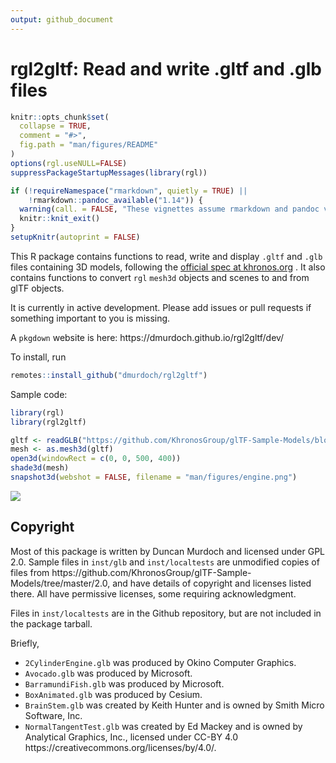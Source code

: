 ```yaml
---
output: github_document
---
```


<!-- README.md is generated from README.Rmd. Please edit that file -->

rgl2gltf:   Read and write .gltf and .glb files
=======================================================

```r
knitr::opts_chunk$set(
  collapse = TRUE,
  comment = "#>",
  fig.path = "man/figures/README"
)
options(rgl.useNULL=FALSE)
suppressPackageStartupMessages(library(rgl))

if (!requireNamespace("rmarkdown", quietly = TRUE) ||
    !rmarkdown::pandoc_available("1.14")) {
  warning(call. = FALSE, "These vignettes assume rmarkdown and pandoc version 1.14.  These were not found. Older versions will not work.")
  knitr::knit_exit()
}
setupKnitr(autoprint = FALSE)
```

This R package contains functions to read, write and display
`.gltf` and `.glb` files containing 3D models, following the
[official spec at khronos.org](https://www.khronos.org/registry/glTF/specs/2.0/glTF-2.0.html) .  It also contains functions to convert
`rgl` `mesh3d` objects and scenes to and from glTF objects.

It is currently in active development.  Please add issues or pull requests if something 
important to you is missing.

A `pkgdown` website is here:  https://dmurdoch.github.io/rgl2gltf/dev/

To install, run

```r
remotes::install_github("dmurdoch/rgl2gltf")
```

Sample code:

```r
library(rgl)
library(rgl2gltf)

gltf <- readGLB("https://github.com/KhronosGroup/glTF-Sample-Models/blob/master/2.0/2CylinderEngine/glTF-Binary/2CylinderEngine.glb?raw=true")
mesh <- as.mesh3d(gltf)
open3d(windowRect = c(0, 0, 500, 400))
shade3d(mesh)
snapshot3d(webshot = FALSE, filename = "man/figures/engine.png")
```

![](man/figures/engine.png)

Copyright
---------

Most of this package is written by Duncan Murdoch and licensed
under GPL 2.0.  Sample files in `inst/glb` and `inst/localtests` 
are unmodified copies of files from https://github.com/KhronosGroup/glTF-Sample-Models/tree/master/2.0, 
and have details of copyright and licenses listed there. All 
have permissive licenses, some requiring acknowledgment. 

Files in `inst/localtests` are in the Github repository, but
are not included in the package tarball.

Briefly,

- `2CylinderEngine.glb` was produced by Okino Computer Graphics.
- `Avocado.glb` was produced by Microsoft.
- `BarramundiFish.glb` was produced by Microsoft.
- `BoxAnimated.glb` was produced by Cesium.
- `BrainStem.glb` was created by Keith Hunter and is owned by Smith Micro Software, Inc. 
- `NormalTangentTest.glb` was created by Ed Mackey and is owned by Analytical Graphics, Inc., licensed under CC-BY 4.0 https://creativecommons.org/licenses/by/4.0/.
